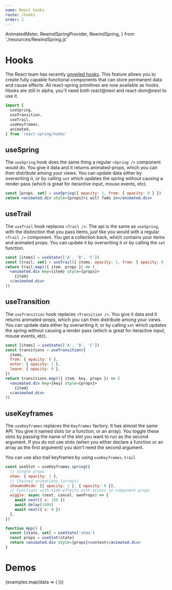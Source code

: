 ```yaml
---
name: React hooks
route: /hooks
order: 1
---
```


  AnimatedMeter,
  RewindSpringProvider,
  RewindSpring,
} from './resources/RewindSpring.js'

# Hooks

The React team has recently [unveiled hooks](https://conf.reactjs.org/). This feature allows you to create fully capable functional components that can store permanent data and cause effects. All react-spring primitives are now available as hooks. Hooks are still in alpha, you'll need both react@next and react-dom@next to use it.

```jsx
import {
  useSpring,
  useTransition,
  useTrail,
  useKeyframes,
  animated,
} from 'react-spring/hooks'
```

## useSpring

The `useSpring` hook does the same thing a regular `<Spring />` component would do. You give it data and it returns animated-props, which you can then distribute among your views. You can update data either by overwriting it, or by calling `set` which updates the spring without causing a render pass (which is great for iteractive input, mouse events, etc).

```jsx
const [props, set] = useSpring({ opacity: 1, from: { opacity: 0 } })
return <animated.div style={props}>i will fade in</animated.div>
```

## useTrail

The `useTrail` hook replaces `<Trail />`. The api is the same as `useSpring`, with the distinction that you pass items, just like you would with a regular `<Trail />` component. You get a collection back, which contains your items and animated props. You can update it by overwriting it or by calling the `set` function.

```jsx
const [items] = useState(['A', 'B', 'C'])
const [trail, set] = useTrail({ items, opacity: 1, from: { opacity: 0 } })
return trail.map(({ item, props }) => (
  <animated.div key={item} style={props}>
    {item}
  </animated.div>
))
```

## useTransition

The `useTransition` hook replaces `<Transition />`. You give it data and it returns animated-props, which you can then distribute among your views. You can update data either by overwriting it, or by calling `set` which updates the spring without causing a render pass (which is great for iteractive input, mouse events, etc).

```jsx
const [items] = useState(['A', 'B', 'C'])
const transitions = useTransition({
  items,
  from: { opacity: 0 },
  enter: { opacity: 1 },
  leave: { opacity: 0 },
})
return transitions.map(({ item, key, props }) => (
  <animated.div key={key} style={props}>
    {item}
  </animated.div>
))
```

## useKeyframes

The `useKeyframes` replaces the `Keyframes` factory. It has almost the same API. You give it named slots (or a function, or an array). You toggle these slots by passing the name of the slot you want to run as the second argument. If you do not use slots (when you either declare a function or an array as the first argument) you don't need the second argument.

You can use also trail keyframes by using `useKeyframes.trail`

```jsx
const useSlot = useKeyframes.spring({
  // Single props
  show: { opacity: 1 },
  // Chained animations (arrays)
  showAndHide: [{ opacity: 1 }, { opacity: 0 }],
  // Functions with side-effects with access to component props
  wiggle: async (next, cancel, ownProps) => {
    await next({ x: 100 })
    await delay(1000)
    await next({ x: 0 })
  },
})

function App() {
  const [state, set] = useState('show')
  const props = useSlot(state)
  return <animated.div style={props}>content</animated.div>
}
```

# Demos

<DemoGrid padding={0}>
  {examples.map(data => (
    <Demo
      key={data.name}
      {...data}
      import={import('../examples/demos/' + data.name)}
    />
  ))}
</DemoGrid>
